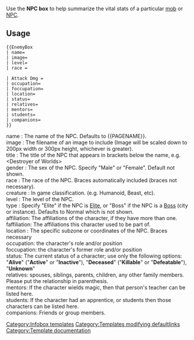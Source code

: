 Use the '''NPC box''' to help summarize the vital stats of a particular [[mob]] or [[NPC]].
{{clr}}
== Usage ==
{{EnemyBox
| name=
| image=
| level=
| race =
| creature =
| Attack Dmg =
| occupation=
| foccupation=
| location=
| status=
| relatives=
| mentors=
| students=
| companions=
}}

<pre>{{EnemyBox
| name=
| image=
| level=
| race =

| Attack Dmg =
| occupation=
| foccupation=
| location=
| status=
| relatives=
| mentors=
| students=
| companions=
}}</pre>
; name : The name of the NPC. Defaults to <nowiki>{{PAGENAME}}</nowiki>.
; image : The filename of an image to include (Image will be scaled down to 200px width or 300px height, whichever is greater).
; title : The title of the NPC that appears in brackets below the name, e.g. &lt;Destroyer of Worlds&gt;
; gender : The sex of the NPC. Specify "Male" or "Female". Default not shown. 
; race : The race of the NPC. Braces automatically included (braces not necessary).
; creature : In game classification. (e.g. Humanoid, Beast, etc).
; level : The level of the NPC.
; type : Specify "Elite" if the NPC is [[Elite]], or "Boss" if the NPC is a [[Boss]] (city or instance). Defaults to Normal which is not shown.
; affiliation: The affiliations of the character, if they have more than one.
; faffiliation: The affiliations this character used to be part of.
; location : The specific subzone or coordinates of the NPC. Braces necessary
; occupation: the character's role and/or position
; foccupation: the character's former role and/or position
; status: The current status of a character; use only the following options: "'''Alive'''" (<span title="If character is undead, still present in some form even after death, or a non-sentient construct">"'''Active'''"</span> or <span title="Immortal character that is no longer active">"'''Inactive'''"</span>), "'''Deceased'''" (<span title="For bosses and minor mobs that can be killed">"'''Killable'''"</span> or <span title="If the character does not die during the fight">"'''Defeatable'''"</span>), <span title="If it is unclear what happened to them">"'''Unknown'''"</span> 
; relatives: spouses, siblings, parents, children, any other family members. Please put the relationship in parenthesis.
;mentors: If the character wields magic, then that person's teacher can be listed here.
;students: If the character had an apprentice, or students then those characters can be listed here.
;companions: Friends or group members.

<div style="clear:both; margin: 0; padding: 0"></div><includeonly>
[[Category:Infobox templates]]
[[Category:Templates modifying defaultlinks]]
</includeonly><noinclude>
[[Category:Template documentation]]
</noinclude>
